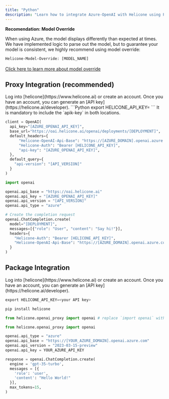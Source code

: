 ```yaml
---
title: "Python"
description: "Learn how to integrate Azure-OpenAI with Helicone using Python"
---
```


<Info>
<b>Recomendation: Model Override</b>

When using Azure, the model displays differently than expected at times. We have implemented logic to parse out the model, but to guarantee your model is consistent, we highly recommend using model override:

<code>Helicone-Model-Override: [MODEL_NAME]</code>
<br />
<br />
<a href="/helicone-headers/header-directory"> Click here to learn more about model override</a>
</Info>

## Proxy Integration (recommended)

<Steps>
  <Step title="Create an account + Generate an API Key">
    Log into [helicone](https://www.helicone.ai) or create an account. Once you have an account, you
    can generate an [API key](https://helicone.ai/developer).
  </Step>
  <Step title="Set HELICONE_API_KEY as an environment variable">
```Python
export HELICONE_API_KEY=<your API key>
```

  </Step>
  <Step title="Modify the base path and add a Helicone-Auth header">
    <Note>It is mandatory to include the `apik-key` in both locations.</Note>
<CodeGroup>

```Python OpenAI v1+
client = OpenAI(
  api_key="[AZURE_OPENAI_API_KEY]",
  base_url="https://oai.helicone.ai/openai/deployments/[DEPLOYMENT]",
  default_headers={
      "Helicone-OpenAI-Api-Base": "https://[AZURE_DOMAIN].openai.azure.com",
      "Helicone-Auth": "Bearer [HELICONE_API_KEY]",
      "api-key": "[AZURE_OPENAI_API_KEY]",
  },
  default_query={
    "api-version": "[API_VERSION]"
  }
)
```

```Python OpenAI v1
import openai

openai.api_base = "https://oai.helicone.ai"
openai.api_key = "[AZURE_OPENAI_API_KEY]"
openai.api_version = "[API_VERSION]"
openai.api_type = "azure"

# Create the completion request
openai.ChatCompletion.create(
  model="[DEPLOYMENT]",
  messages=[{"role": "User", "content": "Say hi!"}],
  headers={
    "Helicone-Auth": "Bearer [HELICONE_API_KEY]",
    "Helicone-OpenAI-Api-Base": "https://[AZURE_DOMAIN].openai.azure.com",
  }
)
```

</CodeGroup>
  </Step>
</Steps>

## Package Integration

<Steps>
  <Step title="Create an account + Generate an API Key">
    Log into [helicone](https://www.helicone.ai) or create an account. Once you have an account, you
    can generate an [API key](https://helicone.ai/developer).
  </Step>
  <Step title="Set HELICONE_API_KEY as an environment variable">

```Python
export HELICONE_API_KEY=<your API key>
```

  </Step>
  <Step title="Install the Helicone package">

```Python
pip install helicone
```

  </Step>
  <Step title="Modify OpenAI import to use Helicone">

```Python
from helicone.openai_proxy import openai # replace `import openai` with this line
```

  </Step>
  <Step title="Configure your azure domain and you are ready to send your azure requests to Helicone.">

```Python
from helicone.openai_proxy import openai

openai.api_type = "azure"
openai.api_base = "https://[YOUR_AZURE_DOMAIN].openai.azure.com"
openai.api_version = "2023-03-15-preview"
openai.api_key = YOUR_AZURE_API_KEY

response = openai.ChatCompletion.create(
  engine = 'gpt-35-turbo',
  messages = [{
    'role': 'user',
    'content': "Hello World!"
  }],
  max_tokens=15,
)


```

  </Step>
</Steps>
